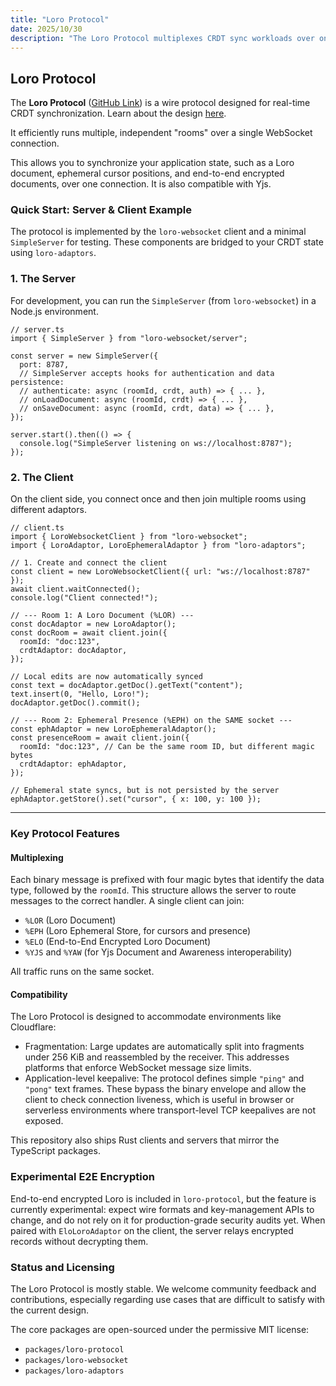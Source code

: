 ```yaml
---
title: "Loro Protocol"
date: 2025/10/30
description: "The Loro Protocol multiplexes CRDT sync workloads over one WebSocket connection with adaptors for Loro documents, EphemeralStore, and Yjs interoperability."
---
```


## Loro Protocol


<Authors date="2025-10-30">
  <Author name="Zixuan Chen" link="https://www.loro.dev/" />
</Authors>

The **Loro Protocol** ([GitHub Link](https://github.com/loro-dev/protocol)) is a wire protocol designed for real-time CRDT synchronization. Learn about the design [here](https://github.com/loro-dev/protocol/blob/main/protocol.md).

It efficiently runs multiple, independent "rooms" over a single WebSocket connection.

This allows you to synchronize your application state, such as a Loro document, ephemeral cursor positions, and end-to-end encrypted documents, over one connection. It is also compatible with Yjs.

### Quick Start: Server & Client Example

The protocol is implemented by the `loro-websocket` client and a minimal `SimpleServer` for testing. These components are bridged to your CRDT state using `loro-adaptors`.

### 1. The Server

For development, you can run the `SimpleServer` (from `loro-websocket`) in a Node.js environment.

```tsx
// server.ts
import { SimpleServer } from "loro-websocket/server";

const server = new SimpleServer({
  port: 8787,
  // SimpleServer accepts hooks for authentication and data persistence:
  // authenticate: async (roomId, crdt, auth) => { ... },
  // onLoadDocument: async (roomId, crdt) => { ... },
  // onSaveDocument: async (roomId, crdt, data) => { ... },
});

server.start().then(() => {
  console.log("SimpleServer listening on ws://localhost:8787");
});
```

### 2. The Client

On the client side, you connect once and then join multiple rooms using different adaptors.

```tsx
// client.ts
import { LoroWebsocketClient } from "loro-websocket";
import { LoroAdaptor, LoroEphemeralAdaptor } from "loro-adaptors";

// 1. Create and connect the client
const client = new LoroWebsocketClient({ url: "ws://localhost:8787" });
await client.waitConnected();
console.log("Client connected!");

// --- Room 1: A Loro Document (%LOR) ---
const docAdaptor = new LoroAdaptor();
const docRoom = await client.join({
  roomId: "doc:123",
  crdtAdaptor: docAdaptor,
});

// Local edits are now automatically synced
const text = docAdaptor.getDoc().getText("content");
text.insert(0, "Hello, Loro!");
docAdaptor.getDoc().commit();

// --- Room 2: Ephemeral Presence (%EPH) on the SAME socket ---
const ephAdaptor = new LoroEphemeralAdaptor();
const presenceRoom = await client.join({
  roomId: "doc:123", // Can be the same room ID, but different magic bytes
  crdtAdaptor: ephAdaptor,
});

// Ephemeral state syncs, but is not persisted by the server
ephAdaptor.getStore().set("cursor", { x: 100, y: 100 });
```

---

### Key Protocol Features

#### Multiplexing

Each binary message is prefixed with four magic bytes that identify the data type, followed by the `roomId`. This structure allows the server to route messages to the correct handler. A single client can join:

- `%LOR` (Loro Document)
- `%EPH` (Loro Ephemeral Store, for cursors and presence)
- `%ELO` (End-to-End Encrypted Loro Document)
- `%YJS` and `%YAW` (for Yjs Document and Awareness interoperability)

All traffic runs on the same socket.

#### Compatibility

The Loro Protocol is designed to accommodate environments like Cloudflare:

- Fragmentation: Large updates are automatically split into fragments under 256 KiB and reassembled by the receiver. This addresses platforms that enforce WebSocket message size limits.
- Application-level keepalive: The protocol defines simple `"ping"` and `"pong"` text frames. These bypass the binary envelope and allow the client to check connection liveness, which is useful in browser or serverless environments where transport-level TCP keepalives are not exposed.

This repository also ships Rust clients and servers that mirror the TypeScript packages.

### Experimental E2E Encryption

End-to-end encrypted Loro is included in `loro-protocol`, but the feature is currently experimental: expect wire formats and key-management APIs to change, and do not rely on it for production-grade security audits yet. When paired with `EloLoroAdaptor` on the client, the server relays encrypted records without decrypting them.

### Status and Licensing

The Loro Protocol is mostly stable. We welcome community feedback and contributions, especially regarding use cases that are difficult to satisfy with the current design.

The core packages are open-sourced under the permissive MIT license:

- `packages/loro-protocol`
- `packages/loro-websocket`
- `packages/loro-adaptors`
